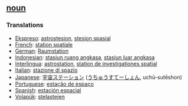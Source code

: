 == [[noun]] == 
=== Translations === 
*[[Ekspreso]]: [[astrostesion]], [[stesion spasial]]
*[[French]]: [[station spatiale]] 
*[[German]]: [[Raumstation]] 
*[[Indonesian]]: [[stasiun ruang angkasa]], [[stasiun luar angkasa]]
*[[Interlingua]]: [[astrostation]], [[station de investigationes spatial]] 
*[[Italian]]: [[stazione di spazio]] 
*[[Japanese]]: [[宇宙ステーション]] ([[うちゅうすてーしょん]], uchū-sutēshon)
*[[Portuguese]]: [[estação de espaço]] 
*[[Spanish]]: [[estación espacial]]
*[[Volapük]]: [[stelastejen]]